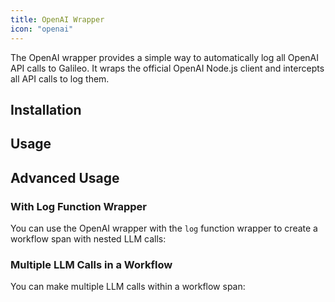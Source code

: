 ```yaml
---
title: OpenAI Wrapper
icon: "openai"
---
```



The OpenAI wrapper provides a simple way to automatically log all OpenAI API calls to Galileo. It wraps the official OpenAI Node.js client and intercepts all API calls to log them.

## Installation

<CodeGroup>
  <SnippetOpenAIInstallation />
</CodeGroup>

## Usage

<CodeGroup>
  <SnippetOpenAIUsage />
</CodeGroup>

## Advanced Usage

### With Log Function Wrapper

You can use the OpenAI wrapper with the `log` function wrapper to create a workflow span with nested LLM calls:

<CodeGroup>
  <SnippetOpenAILogFunction />
</CodeGroup>

### Multiple LLM Calls in a Workflow

You can make multiple LLM calls within a workflow span:

<CodeGroup>
  <SnippetOpenAIMultipleCalls />
</CodeGroup>
